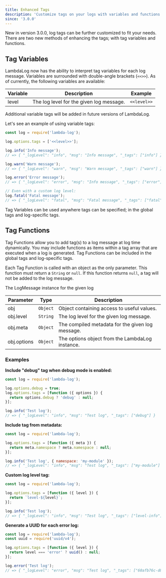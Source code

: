 ```yaml
---
title: Enhanced Tags
description: 'Customize tags on your logs with variables and functions.'
since: '3.0.0'
---
```


<since version="3.0.0" className="mb-4" />

New in version 3.0.0, log tags can be further customized to fit your needs. There are two new methods of enhancing the tags; with tag variables and functions.

## Tag Variables
LambdaLog now has the ability to interpret tag variables for each log message. Variables are surrounded with double-angle brackets (`<<>>`). As of currently, the following variables are available:

| Variable | Description | Example |
| -------- | ----------- | ------- |
| level | The log level for the given log message. | `<<level>>` |

Additional variable tags will be added in future versions of LambdaLog.

Let's see an example of using variable tags:

```js
const log = require('lambda-log');

log.options.tags = ['<<level>>'];

log.info('Info message');
// => { "_logLevel": "info", "msg": "Info message", "_tags": ["info"] }

log.warn('Warn message');
// => { "_logLevel": "warn", "msg": "Warn message", "_tags": ["warn"] }

log.error('Error message');
// => { "_logLevel": "error", "msg": "Info message", "_tags": ["error"] }

// Even with a custom log level:
log.fatal('Fatal message');
// => { "_logLevel": "fatal", "msg": "Fatal message", "_tags": ["fatal"] }
```

Tag Variables can be used anywhere tags can be specified; in the global tags and log-specific tags.

## Tag Functions
Tag Functions allow you to add tag(s) to a log message at log time dynamically. You may include functions as items within a tag array that are executed when a log is generated. Tag Functions can be included in the global tags and log-specific tags.

<h as="h4" type="function" text="function({ level, meta, options })" />

Each Tag Function is called with an object as the only parameter. This function must return a `String` or `null`. If this function returns `null`, a tag will not be added to the log message.

<scope text="LogMessage" link="/docs/[v]/api#logmessage">
  The LogMessage instance for the given log
</scope>

| Parameter | Type | Description |
| --------- | ---- | ----------- |
| obj | `Object` | Object containing access to useful values. |
| obj.level | `String` | The log level for the given log message. |
| obj.meta | `Object` | The compiled metadata for the given log message. |
| obj.options | `Object` | The options object from the LambdaLog instance. |

### Examples

**Include "debug" tag when debug mode is enabled:**
```js
const log = require('lambda-log');

log.options.debug = true;
log.options.tags = [function ({ options }) {
  return options.debug ? 'debug' : null;
}];

log.info('Test log');
// => { "_logLevel": "info", "msg": "Test log", "_tags": ["debug"] }
```

**Include tag from metadata:**
```js
const log = require('lambda-log');

log.options.tags = [function ({ meta }) {
  return meta.namespace ? meta.namespace : null;
}];

log.info('Test log', { namespace: 'my-module' });
// => { "_logLevel": "info", "msg": "Test log", "_tags": ["my-module"] }
```

**Custom log level tag:**
```js
const log = require('lambda-log');

log.options.tags = [function ({ level }) {
  return `level-${level}`;
}];

log.info('Test log');
// => { "_logLevel": "info", "msg": "Test log", "_tags": ["level-info"] }
```

**Generate a UUID for each error log:**
```js
const log = require('lambda-log');
const uuid = require('uuid/v4');

log.options.tags = [function ({ level }) {
  return level === 'error' ? uuid() : null;
}];

log.error('Test log');
// => { "_logLevel": "error", "msg": "Test log", "_tags": ["60afb76c-d87d-46c0-9bd4-38f429085ba8"] }
```
